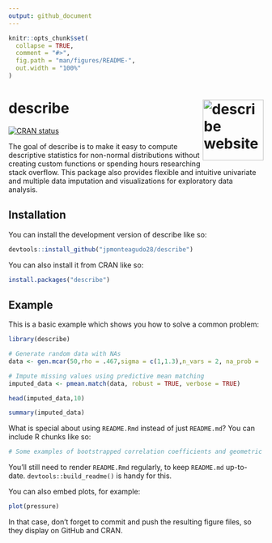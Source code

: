 ```yaml
---
output: github_document
---
```


<!-- README.md is generated from README.Rmd. Please edit that file -->

```r
knitr::opts_chunk$set(
  collapse = TRUE,
  comment = "#>",
  fig.path = "man/figures/README-",
  out.width = "100%"
)
```

# describe <a href="https://describe.jpmonteagudo.com"><img src="man/figures/logo.png" align="right" height="120" alt="describe website" /></a>

<!-- badges: start -->
[![CRAN status](https://www.r-pkg.org/badges/version/describe)](https://CRAN.R-project.org/package=describe)
<!-- badges: end -->

The goal of describe is to make it easy to compute descriptive statistics for non-normal distributions without creating custom functions or spending hours researching stack overflow. This package also provides flexible and intuitive univariate and multiple data imputation and visualizations for exploratory data analysis. 

## Installation

You can install the development version of describe like so:

``` r
devtools::install_github("jpmonteagudo28/describe")
```
You can also install it from CRAN like so:

```r
install.packages("describe")
```

## Example

This is a basic example which shows you how to solve a common problem:

```r
library(describe)

# Generate random data with NAs
data <- gen.mcar(50,rho = .467,sigma = c(1,1.3),n_vars = 2, na_prob = .10)

# Impute missing values using predictive mean matching
imputed_data <- pmean.match(data, robust = TRUE, verbose = TRUE)

head(imputed_data,10)

summary(imputed_data)

```

What is special about using `README.Rmd` instead of just `README.md`? You can include R chunks like so:

```r
# Some examples of bootstrapped correlation coefficients and geometric median
```

You'll still need to render `README.Rmd` regularly, to keep `README.md` up-to-date. `devtools::build_readme()` is handy for this.

You can also embed plots, for example:

```r
plot(pressure)
```

In that case, don't forget to commit and push the resulting figure files, so they display on GitHub and CRAN.
